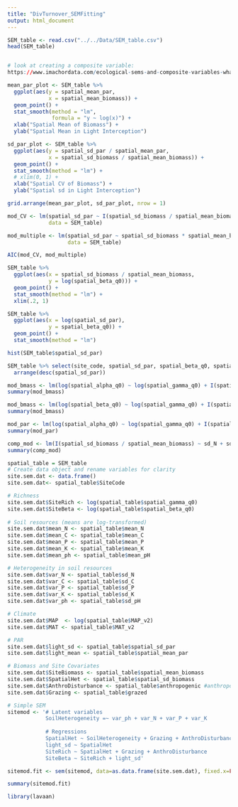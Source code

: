 ```yaml
---
title: "DivTurnover_SEMFitting"
output: html_document
---
```


```r
SEM_table <- read.csv("../../Data/SEM_table.csv")
head(SEM_table)


# look at creating a composite variable:
https://www.imachordata.com/ecological-sems-and-composite-variables-what-why-and-how/
```

```r
mean_par_plot <- SEM_table %>%
  ggplot(aes(y = spatial_mean_par,
             x = spatial_mean_biomass)) +
  geom_point() +
  stat_smooth(method = "lm", 
              formula = "y ~ log(x)") +
  xlab("Spatial Mean of Biomass") +
  ylab("Spatial Mean in Light Interception")

sd_par_plot <- SEM_table %>%
  ggplot(aes(y = spatial_sd_par / spatial_mean_par,
             x = spatial_sd_biomass / spatial_mean_biomass)) +
  geom_point() +
  stat_smooth(method = "lm") +
  # xlim(0, 1) +
  xlab("Spatial CV of Biomass") +
  ylab("Spatial sd in Light Interception")

grid.arrange(mean_par_plot, sd_par_plot, nrow = 1)

mod_CV <- lm(spatial_sd_par ~ I(spatial_sd_biomass / spatial_mean_biomass), 
             data = SEM_table)

mod_multiple <- lm(spatial_sd_par ~ spatial_sd_biomass * spatial_mean_biomass, 
                   data = SEM_table)

AIC(mod_CV, mod_multiple)
```

```r
SEM_table %>%
  ggplot(aes(x = spatial_sd_biomass / spatial_mean_biomass,
             y = log(spatial_beta_q0))) +
  geom_point() +
  stat_smooth(method = "lm") +
  xlim(.2, 1)

SEM_table %>%
  ggplot(aes(x = log(spatial_sd_par),
             y = spatial_beta_q0)) +
  geom_point() +
  stat_smooth(method = "lm")

hist(SEM_table$spatial_sd_par)

SEM_table %>% select(site_code, spatial_sd_par, spatial_beta_q0, spatial_gamma_q0) %>%
  arrange(desc(spatial_sd_par))

mod_bmass <- lm(log(spatial_alpha_q0) ~ log(spatial_gamma_q0) + I(spatial_sd_biomass / spatial_mean_biomass), data = SEM_table)
summary(mod_bmass)

mod_bmass <- lm(log(spatial_beta_q0) ~ log(spatial_gamma_q0) + I(spatial_sd_biomass / spatial_mean_biomass), data = SEM_table)
summary(mod_bmass)

mod_par <- lm(log(spatial_alpha_q0) ~ log(spatial_gamma_q0) + I(spatial_sd_par / spatial_mean_par), data = SEM_table)
summary(mod_par)

comp_mod <- lm(I(spatial_sd_biomass / spatial_mean_biomass) ~ sd_N + sd_pH, data = SEM_table)
summary(comp_mod)
```






















```r
spatial_table = SEM_table
# Create data object and rename variables for clarity
site.sem.dat <- data.frame()
site.sem.dat<- spatial_table$SiteCode

# Richness
site.sem.dat$SiteRich <- log(spatial_table$spatial_gamma_q0)
site.sem.dat$SiteBeta <- log(spatial_table$spatial_beta_q0)
  
# Soil resources (means are log-transformed)
site.sem.dat$mean_N <- spatial_table$mean_N
site.sem.dat$mean_C <- spatial_table$mean_C
site.sem.dat$mean_P <- spatial_table$mean_P
site.sem.dat$mean_K <- spatial_table$mean_K
site.sem.dat$mean_ph <- spatial_table$mean_pH

# Heterogeneity in soil resources
site.sem.dat$var_N <- spatial_table$sd_N
site.sem.dat$var_C <- spatial_table$sd_C
site.sem.dat$var_P <- spatial_table$sd_P
site.sem.dat$var_K <- spatial_table$sd_K
site.sem.dat$var_ph <- spatial_table$sd_pH

# Climate
site.sem.dat$MAP  <- log(spatial_table$MAP_v2)
site.sem.dat$MAT <- spatial_table$MAT_v2

# PAR
site.sem.dat$light_sd <- spatial_table$spatial_sd_par
site.sem.dat$light_mean <- spatial_table$spatial_mean_par

# Biomass and Site Covariates
site.sem.dat$SiteBiomass <- spatial_table$spatial_mean_biomass
site.sem.dat$SpatialHet <- spatial_table$spatial_sd_biomass
site.sem.dat$AnthroDisturbance <- spatial_table$anthropogenic #anthropogenic disturbance
site.sem.dat$Grazing <- spatial_table$grazed

# Simple SEM
sitemod <- '# Latent variables
            SoilHeterogeneity =~ var_ph + var_N + var_P + var_K
          
            # Regressions
            SpatialHet ~ SoilHeterogeneity + Grazing + AnthroDisturbance
            light_sd ~ SpatialHet 
            SiteRich ~ SpatialHet + Grazing + AnthroDisturbance
            SiteBeta ~ SiteRich + light_sd'

sitemod.fit <- sem(sitemod, data=as.data.frame(site.sem.dat), fixed.x=FALSE, meanstructure = TRUE)  # run model

summary(sitemod.fit)

library(lavaan)

```

